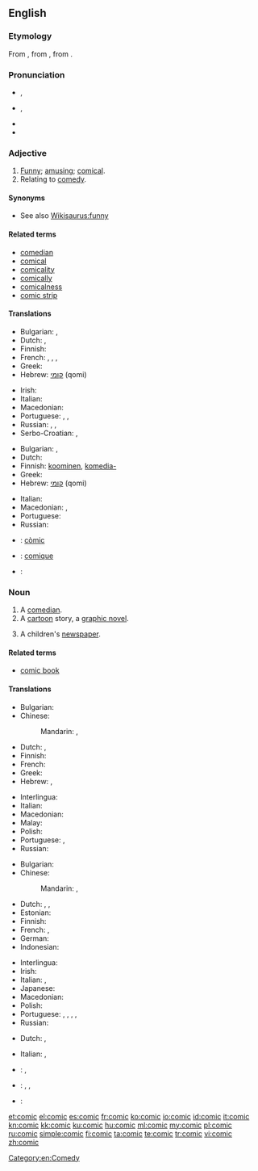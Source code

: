 {{also|còmic|çomıç}}
==English==
{{wikipedia}}

===Etymology===
From {{etyl|la|en}} {{term|comicus|lang=la}}, from {{etyl|grc|en}} {{term|κωμικός||relating to comedy|tr=komikos|lang=grc|sc=polytonic}}, from {{term|κῶμος||carousal|tr=kōmos|lang=grc|sc=polytonic}}.

===Pronunciation===
* {{a|RP}} {{IPA|/ˈkɒmɪk/}}, {{X-SAMPA|/"kQmIk/}}
* {{a|GenAm}} {{IPA|/ˈkɑmɪk/}}, {{X-SAMPA|/"kAmIk/}}
* {{audio|en-us-comic.ogg|Audio (US)}}
* {{rhymes|ɒmɪk}}

===Adjective===
{{en-adj}}

# [[funny|Funny]]; [[amusing]]; [[comical]].
# Relating to [[comedy]].

====Synonyms====
* See also [[Wikisaurus:funny]]

====Related terms====
* [[comedian]]
* [[comical]]
* [[comicality]]
* [[comically]]
* [[comicalness]]
* [[comic strip]]

====Translations====
{{trans-top|being funny}}
* Bulgarian: {{t+|bg|смешен}}, {{t+|bg|комичен}}
* Dutch: {{t+|nl|grappig}}, {{t+|nl|komisch}}
* Finnish: {{t+|fi|koominen}}
* French: {{t+|fr|comique}}, {{t+|fr|drôle}}, {{t+|fr|cocasse}}, {{t+|fr|marrant}}
* Greek: {{t+|el|κωμικός|m|tr=komikós}}
* Hebrew: [[קומי]] (qomi) {{m}}
{{trans-mid}}
* Irish: {{t-|ga|greannmhar}}
* Italian: {{t+|it|comico}}
* Macedonian: {{t-|mk|комичен|m|tr=kómičen}}
* Portuguese: {{t+|pt|cômico}}, {{t+|pt|engraçado}}, {{t+|pt|divertido}}
* Russian: {{t+|ru|комический|tr=komíčeskij}}, {{t|ru|смешной|tr=smešnój|sc=Cyrl}}, {{t|ru|комичный|tr=komíčnyj|sc=Cyrl}}
* Serbo-Croatian: {{t-|sh|komičan|alt=kòmičan}}, {{t-|sh|smiješan|alt=smijéšan}}
{{trans-bottom}}

{{trans-top|related to comedy}}
* Bulgarian: {{t+|bg|комичен}}, {{t-|bg|комедиен}}
* Dutch: {{t+|nl|komisch}}
* Finnish: [[koominen]], [[komedia-]]
* Greek: {{t+|el|κωμικός|m|tr=komikós}}
* Hebrew: [[קומי]] (qomi) {{m}}
{{trans-mid}}
* Italian: {{t+|it|comico}}
* Macedonian: {{t-|mk|комедиски|m|tr=komédiski}}, {{t-|mk|комичен|m|tr=kómičen}}
* Portuguese: {{t+|pt|cômico}}
* Russian: {{t+|ru|комедийный|tr=komedíjnyj}}
{{trans-bottom}}

{{checktrans-top}}
* {{ttbc|ca}}: [[còmic]] {{m}}
{{trans-mid}}
* {{ttbc|fr}}: [[comique]] {{m|f}}
* {{ttbc|ia}}: {{t|ia|comic}}
{{trans-bottom}}

===Noun===
{{en-noun}}

# A [[comedian]].
# A [[cartoon]] story, a [[graphic novel]].
# {{context|British|lang=en}} A children's [[newspaper]].

====Related terms====
* [[comic book]]

====Translations====
{{trans-top|a comedian}}
* Bulgarian: {{t+|bg|комик|m}}
* Chinese:
*: Mandarin: {{t|cmn|喜劇演員|sc=Hani}}, {{t|cmn|喜剧演员|tr=xǐjù yǎnyuán|sc=Hani}}
* Dutch: {{t|nl|komiek|m}}, {{t|nl|humorist|m}}
* Finnish: {{t+|fi|koomikko}}
* French: {{t+|fr|comédien|m}}
* Greek: {{t+|el|κωμικός|m|tr=komikós|sc=Grek}}
* Hebrew: {{t|he|קומיקאי|m|tr=qomiqai|sc=Hebr}}, {{t|he|קומיקאית|f|tr=qomiqait|sc=Hebr}}
{{trans-mid}}
* Interlingua: {{t|ia|comica|f}}
* Italian: {{t+|it|comico|m}}
* Macedonian: {{t-|mk|комичар|m|tr=kómičar}}
* Malay: {{t-|ms|pelawak}}
* Polish: {{t-|pl|komik|m}}
* Portuguese: {{t|pt|comediante|m|f}}, {{t|pt|humorista|m|f}}
* Russian: {{t+|ru|комик|m|tr=kómik}}
{{trans-bottom}}

{{trans-top|a cartoon story}}
* Bulgarian: {{t-|bg|комикс|m}}
* Chinese:
*: Mandarin: {{t|cmn|漫畫|sc=Hani}}, {{t|cmn|漫画|tr=mànhuà|sc=Hani}}
* Dutch: {{t|nl|strip|m}}, {{t|nl|stripboek|n}}, {{t|nl|stripverhaal|n}}
* Estonian: {{t-|et|koomiks|p}}
* Finnish: {{t+|fi|sarjakuva}}
* French: {{t+|fr|bande dessinée|f}}, {{t+|fr|BD|f}}
* German: {{t+|de|Comic|m}}
* Indonesian: {{t+|id|komik}}
{{trans-mid}}
* Interlingua: {{t|ia|banda designate}}
* Irish: {{t-|ga|greannán|m}}
* Italian: {{t+|it|fumetto|m}}, {{t+|it|striscia|f}}
* Japanese: {{t|ja|漫画|tr=[[まんが]], manga|sc=Jpan}}
* Macedonian: {{t-|mk|стрип|m|tr=strip}}
* Polish: {{t+|pl|komiks|m}}
* Portuguese: {{t|pt|cartun|m|f}}, {{t|pt|história em quadrinhos|f}}, {{t|pt|história de quadrinhos|f}}, {{t|pt|banda desenhada|f}}, {{t|pt|historinha|f}}
* Russian: {{t+|ru|комикс|m|tr=kómiks}}
{{trans-bottom}}

{{trans-top|a children's newspaper}}
* Dutch: {{t|nl|jeugdkrant}}, {{t|nl|kinderkrant}}
{{trans-mid}}
* Italian: {{t+|it|giornaletto|m}}, {{t+|it|giornalino|m}}
{{trans-bottom}}

{{checktrans-top}}
* {{ttbc|ca}}: {{t|ca|còmic|m}}, {{t|ca|patufet|m}}
* {{ttbc|id}}: {{t|id|komik}}, {{t|id|cergam}}, {{t-SOP|id|[[cerita]] [[gambar|bergambar]]}} <!-- was "[[cerita]] [[gambar|bergambar]]" - assumed sum-of-parts; if an idiom, use {{t}} instead of {{t-SOP}}. see [[User:Kephir/gadgets/xte#Translation_fixing]] -->
{{trans-mid}}
* {{ttbc|ia}}: {{t|ia|comico}}
{{trans-bottom}}

[[Category:en:Comedy]]

[[et:comic]]
[[el:comic]]
[[es:comic]]
[[fr:comic]]
[[ko:comic]]
[[io:comic]]
[[id:comic]]
[[it:comic]]
[[kn:comic]]
[[kk:comic]]
[[ku:comic]]
[[hu:comic]]
[[ml:comic]]
[[my:comic]]
[[pl:comic]]
[[ru:comic]]
[[simple:comic]]
[[fi:comic]]
[[ta:comic]]
[[te:comic]]
[[tr:comic]]
[[vi:comic]]
[[zh:comic]]